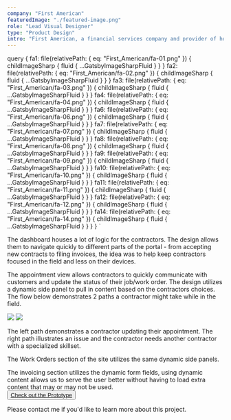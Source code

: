 ```yaml
---
company: "First American"
featuredImage: "./featured-image.png"
role: "Lead Visual Designer"
type: "Product Design"
intro: "First American, a financial services company and provider of home insurance needed to create a responsive web application for their contractors and customers" 
---
```


  query {
    fa1: file(relativePath: { eq: "First_American/fa-01.png" }) {
      childImageSharp {
        fluid {
          ...GatsbyImageSharpFluid
        }
      }
    }
    fa2: file(relativePath: { eq: "First_American/fa-02.png" }) {
      childImageSharp {
        fluid {
          ...GatsbyImageSharpFluid
        }
      }
    }
    fa3: file(relativePath: { eq: "First_American/fa-03.png" }) {
      childImageSharp {
        fluid {
          ...GatsbyImageSharpFluid
        }
      }
    }
    fa4: file(relativePath: { eq: "First_American/fa-04.png" }) {
      childImageSharp {
        fluid {
          ...GatsbyImageSharpFluid
        }
      }
    }
    fa6: file(relativePath: { eq: "First_American/fa-06.png" }) {
      childImageSharp {
        fluid {
          ...GatsbyImageSharpFluid
        }
      }
    }
    fa7: file(relativePath: { eq: "First_American/fa-07.png" }) {
      childImageSharp {
        fluid {
          ...GatsbyImageSharpFluid
        }
      }
    }
    fa8: file(relativePath: { eq: "First_American/fa-08.png" }) {
      childImageSharp {
        fluid {
          ...GatsbyImageSharpFluid
        }
      }
    }
    fa9: file(relativePath: { eq: "First_American/fa-09.png" }) {
      childImageSharp {
        fluid {
          ...GatsbyImageSharpFluid
        }
      }
    }
    fa10: file(relativePath: { eq: "First_American/fa-10.png" }) {
      childImageSharp {
        fluid {
          ...GatsbyImageSharpFluid
        }
      }
    }
    fa11: file(relativePath: { eq: "First_American/fa-11.png" }) {
      childImageSharp {
        fluid {
          ...GatsbyImageSharpFluid
        }
      }
    }
    fa12: file(relativePath: { eq: "First_American/fa-12.png" }) {
      childImageSharp {
        fluid {
          ...GatsbyImageSharpFluid
        }
      }
    }
    fa14: file(relativePath: { eq: "First_American/fa-14.png" }) {
      childImageSharp {
        fluid {
          ...GatsbyImageSharpFluid
        }
      }
    }
  }
`

<GridTwo>

<ImageContainer classes="large" fluid={props.data.fa1.childImageSharp.fluid} />
<ImageContainer classes="small right" fluid={props.data.fa2.childImageSharp.fluid} />
<ImageContainer classes="large" fluid={props.data.fa3.childImageSharp.fluid} />
<ImageContainer classes="small right" fluid={props.data.fa12.childImageSharp.fluid} />
<ImageContainer classes="small" fluid={props.data.fa8.childImageSharp.fluid} />
<ImageContainer classes="small" fluid={props.data.fa9.childImageSharp.fluid} />

<p class="small space-me right blog-text">The dashboard houses a lot of logic for the contractors. The design allows them to navigate quickly to different parts of the portal - from accepting new contracts to filing invoices, the idea was to help keep contractors focused in the field and less on their devices.</p>

<ImageContainer classes="large" fluid={props.data.fa4.childImageSharp.fluid} />

<p class="small space-me right blog-text">The appointment view allows contractors to quickly communicate with customers and update the status of their job/work order. The design utilizes a dynamic side panel to pull in content based on the contractors choices. The flow below demonstrates 2 paths a contractor might take while in the field.</p>

<img class="small" src={fa05} />
<img class="small" src={fa13} />

<p class="small space-me right blog-text">The left path demonstrates a contractor updating their appointment. The right path illustrates an issue and the contractor needs another contractor with a specialized skillset.</p>

<ImageContainer classes="large" fluid={props.data.fa6.childImageSharp.fluid} />

<p class="small space-me right blog-text">The Work Orders section of the site utilizes the same dynamic side panels.</p>

<ImageContainer classes="small" fluid={props.data.fa7.childImageSharp.fluid} />

<ImageContainer classes="small" fluid={props.data.fa14.childImageSharp.fluid} />

<p class="small space-me right blog-text">The invoicing section utilizes the dynamic form fields, using dynamic content allows us to serve the user better without having to load extra content that may or may not be used.<br /><button class="page-button"><a href="https://herodigital.invisionapp.com/share/PQP60ESCYME#/screens">Check out the Prototype</a></button></p>

<ImageContainer classes="large" fluid={props.data.fa10.childImageSharp.fluid} />

<ImageContainer classes="small right" fluid={props.data.fa11.childImageSharp.fluid} />

<p class="small right blog-text">Please contact me if you'd like to learn more about this project.</p>

</GridTwo>